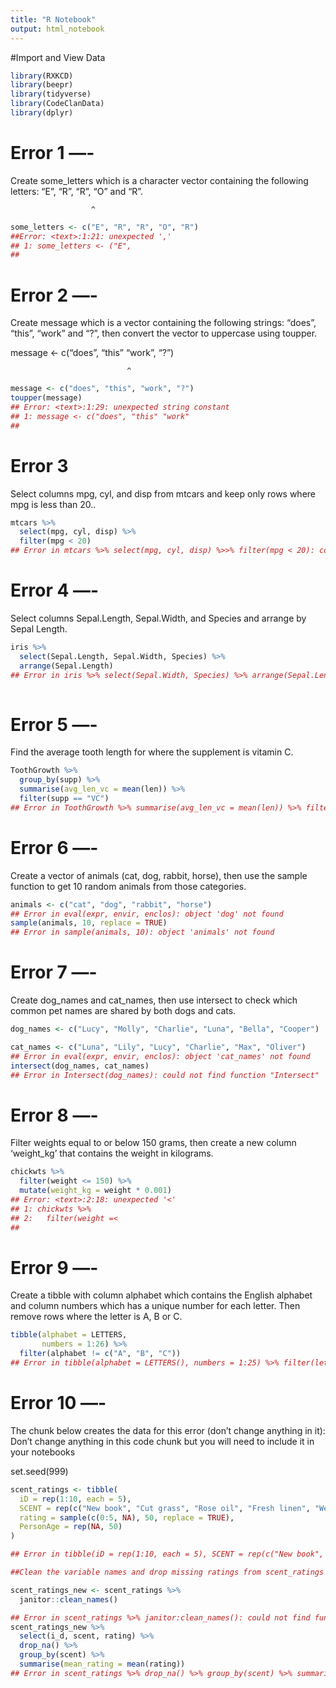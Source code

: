 ```yaml
---
title: "R Notebook"
output: html_notebook
---
```

#Import and View Data

```r
library(RXKCD)
library(beepr)
library(tidyverse)
library(CodeClanData)
library(dplyr)
```

# Error 1 ----

Create some_letters which is a character vector containing the following letters: “E”, “R”, “R”, “O” and “R”.

                      ^
```r
some_letters <- c("E", "R", "R", "O", "R")
##Error: <text>:1:21: unexpected ','
## 1: some_letters <- ("E",
##   
```

# Error 2 ----

Create message which is a vector containing the following strings: “does”, “this”, “work” and “?”, then convert the vector to uppercase using toupper.

message <- c("does", "this" "work", "?")

                              ^
```r
message <- c("does", "this", "work", "?")
toupper(message)
## Error: <text>:1:29: unexpected string constant
## 1: message <- c("does", "this" "work"
##   
```

# Error 3

Select columns mpg, cyl, and disp from mtcars and keep only rows where mpg is less than 20..

```r
mtcars %>% 
  select(mpg, cyl, disp) %>%
  filter(mpg < 20)
## Error in mtcars %>% select(mpg, cyl, disp) %>>% filter(mpg < 20): could not find function "%>>%"   
```
                 
# Error 4 ----
Select columns Sepal.Length, Sepal.Width, and Species and arrange by Sepal Length.

```r
iris %>% 
  select(Sepal.Length, Sepal.Width, Species) %>% 
  arrange(Sepal.Length)
## Error in iris %>% select(Sepal.Width, Species) %>% arrange(Sepal.Length): could not find function "%>%"
             
```

# Error 5 ----

Find the average tooth length for where the supplement is vitamin C.

```r
ToothGrowth %>%
  group_by(supp) %>%
  summarise(avg_len_vc = mean(len)) %>% 
  filter(supp == "VC")
## Error in ToothGrowth %>% summarise(avg_len_vc = mean(len)) %>% filter(supp == : could not find function "%>%"
```

# Error 6 ----
Create a vector of animals (cat, dog, rabbit, horse), then use the sample function to get 10 random animals from those categories.

```r
animals <- c("cat", "dog", "rabbit", "horse")
## Error in eval(expr, envir, enclos): object 'dog' not found
sample(animals, 10, replace = TRUE)
## Error in sample(animals, 10): object 'animals' not found
```

# Error 7 ----
Create dog_names and cat_names, then use intersect to check which common pet names are shared by both dogs and cats.

```r
dog_names <- c("Lucy", "Molly", "Charlie", "Luna", "Bella", "Cooper")

cat_names <- c("Luna", "Lily", "Lucy", "Charlie", "Max", "Oliver")
## Error in eval(expr, envir, enclos): object 'cat_names' not found
intersect(dog_names, cat_names)
## Error in Intersect(dog_names): could not find function "Intersect"
```



# Error 8 ----
Filter weights equal to or below 150 grams, then create a new column ‘weight_kg’ that contains the weight in kilograms.

                 
```r
chickwts %>% 
  filter(weight <= 150) %>% 
  mutate(weight_kg = weight * 0.001)
## Error: <text>:2:18: unexpected '<'
## 1: chickwts %>% 
## 2:   filter(weight =<
##    
```


# Error 9 ----
Create a tibble with column alphabet which contains the English alphabet and column numbers which has a unique number for each letter. Then remove rows where the letter is A, B or C.

```r
tibble(alphabet = LETTERS,
       numbers = 1:26) %>% 
  filter(alphabet != c("A", "B", "C"))
## Error in tibble(alphabet = LETTERS(), numbers = 1:25) %>% filter(letter != : could not find function "%>%"
```



# Error 10 ----

The chunk below creates the data for this error (don’t change anything in it):
Don't change anything in this code chunk
but you will need to include it in your notebooks

set.seed(999)

```r
scent_ratings <- tibble(
  iD = rep(1:10, each = 5),
  SCENT = rep(c("New book", "Cut grass", "Rose oil", "Fresh linen", "Wet dog"), 10),
  rating = sample(c(0:5, NA), 50, replace = TRUE),
  PersonAge = rep(NA, 50)
)
```

```r
## Error in tibble(iD = rep(1:10, each = 5), SCENT = rep(c("New book", "Cut grass", : could not find function "tibble"

##Clean the variable names and drop missing ratings from scent_ratings and calculate an average rating per scent.

scent_ratings_new <- scent_ratings %>% 
  janitor::clean_names()

## Error in scent_ratings %>% janitor:clean_names(): could not find function "%>%"
scent_ratings_new %>% 
  select(i_d, scent, rating) %>% 
  drop_na() %>% 
  group_by(scent) %>% 
  summarise(mean_rating = mean(rating))
## Error in scent_ratings %>% drop_na() %>% group_by(scent) %>% summarise(mean_rating = mean()): could not find function "%>%"
```
